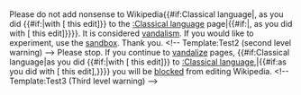 <article id="20391393" title=User talk:MaximAfinogenov>
	<talkpage id="20391393" title="User talk:MaximAfinogenov">
Please do not add nonsense to Wikipedia{{#if:Classical language|, as you did {{#if:|with [{{{diff}}} this edit]}} to the [[:Classical language]] page|{{#if:|, as you did with [{{{diff}}} this edit]}}}}. It is considered [[Wikipedia:Vandalism template link|vandalism]]. If you would like to experiment, use the [[Wikipedia:Sandbox|sandbox]]. Thank you. &lt;!-- Template:Test2 (second level warning) --&gt; Please stop. If you continue to [[Wikipedia:Vandalism template link|vandalize]] pages, {{#if:Classical language|as you did {{#if:|with [{{{diff}}} this edit]}} to [[:Classical language]],|{{#if:as you did with [{{{diff}}} this edit],}}}} you will be [[Wikipedia:Blocking policy|blocked]] from editing Wikipedia. &lt;!-- Template:Test3 (Third level warning) --&gt;
	</talkpage>
</article>